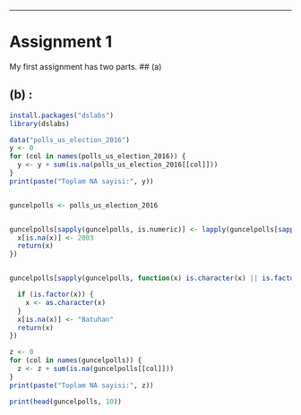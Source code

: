 
---

# Assignment 1


My first assignment has two parts.
## (a)


## (b) :
```r
install.packages("dslabs")  
library(dslabs)

data("polls_us_election_2016")
y <- 0
for (col in names(polls_us_election_2016)) {
  y <- y + sum(is.na(polls_us_election_2016[[col]]))
}
print(paste("Toplam NA sayisi:", y))


guncelpolls <- polls_us_election_2016 


guncelpolls[sapply(guncelpolls, is.numeric)] <- lapply(guncelpolls[sapply(guncelpolls, is.numeric)], function(x) {
  x[is.na(x)] <- 2003
  return(x)
})


guncelpolls[sapply(guncelpolls, function(x) is.character(x) || is.factor(x))] <- lapply(guncelpolls[sapply(guncelpolls, function(x) is.character(x) || is.factor(x))], function(x) {

  if (is.factor(x)) {
    x <- as.character(x)
  }
  x[is.na(x)] <- "Batuhan"
  return(x)
})

z <- 0
for (col in names(guncelpolls)) {
  z <- z + sum(is.na(guncelpolls[[col]]))
}
print(paste("Toplam NA sayisi:", z))

print(head(guncelpolls, 10))  


```

